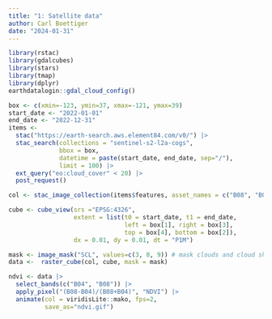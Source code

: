 ```yaml
---
title: "1: Satellite data"
author: Carl Boettiger
date: "2024-01-31"
---
```


```r
library(rstac)
library(gdalcubes)
library(stars)
library(tmap)
library(dplyr)
earthdatalogin::gdal_cloud_config()
```

```r
box <- c(xmin=-123, ymin=37, xmax=-121, ymax=39) 
start_date <- "2022-01-01"
end_date <- "2022-12-31"
items <-
  stac("https://earth-search.aws.element84.com/v0/") |>
  stac_search(collections = "sentinel-s2-l2a-cogs",
              bbox = box,
              datetime = paste(start_date, end_date, sep="/"),
              limit = 100) |>
  ext_query("eo:cloud_cover" < 20) |>
  post_request()
```

```r
col <- stac_image_collection(items$features, asset_names = c("B08", "B04", "SCL"))

cube <- cube_view(srs ="EPSG:4326",
                  extent = list(t0 = start_date, t1 = end_date,
                                left = box[1], right = box[3],
                                top = box[4], bottom = box[2]),
                  dx = 0.01, dy = 0.01, dt = "P1M")

mask <- image_mask("SCL", values=c(3, 8, 9)) # mask clouds and cloud shadows
data <-  raster_cube(col, cube, mask = mask)
```



```r
ndvi <- data |>
  select_bands(c("B04", "B08")) |>
  apply_pixel("(B08-B04)/(B08+B04)", "NDVI") |>
  animate(col = viridisLite::mako, fps=2, 
          save_as="ndvi.gif")


```

